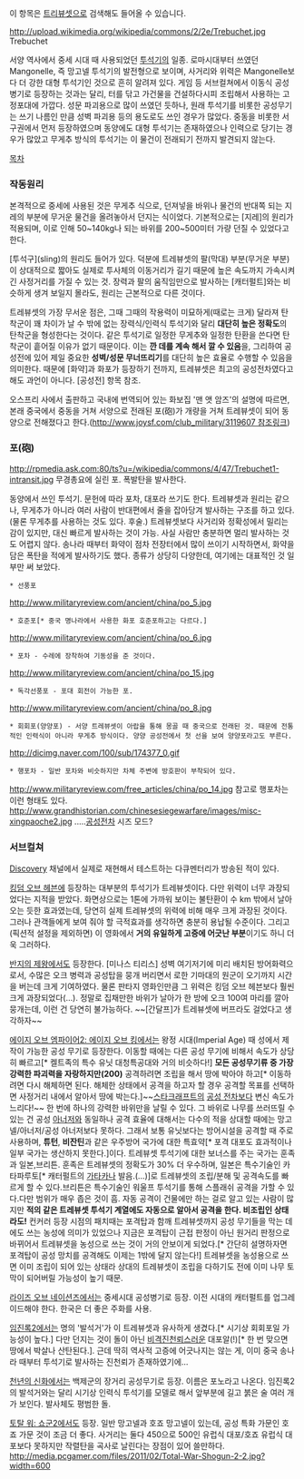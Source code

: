 이 항목은 [[트리뷰셋]]으로 검색해도 들어올 수 있습니다.

http://upload.wikimedia.org/wikipedia/commons/2/2e/Trebuchet.jpg
Trebuchet

서양 역사에서 중세 시대 때 사용되었던 [[투석기]]의 일종. 로마시대부터 쓰였던 Mangonelle, 즉 망고넬 투석기의 발전형으로 보이며, 사거리와 위력은 Mangonelle보다 더 강한 대형 투석기인 것으로 흔히 알려져 있다. 게임 등 서브컬쳐에서 이동식 공성병기로 등장하는 것과는 달리, 터를 닦고 가건물을 건설하다시피 조립해서 사용하는 고정포대에 가깝다. 성문 파괴용으로 많이 쓰였던 듯하나, 원래 투석기를 비롯한 공성무기는 쓰기 나름인 만큼 성벽 파괴용 등의 용도로도 쓰인 경우가 많았다. 중동을 비롯한 서구권에서 먼저 등장하였으며 동양에도 대형 투석기는 존재하였으나 인력으로 당기는 경우가 많았고 무게추 방식의 투석기는 이 물건이 전래되기 전까지 발견되지 않는다.

[[목차]]
=== 작동원리 ===
본격적으로 중세에 사용된 것은 무게추 식으로, 던져넣을 바위나 물건의 반대쪽 되는 지레의 부분에 무거운 물건을 올려놓아서 던지는 식이었다. 기본적으로는 [지레]의 원리가 적용되며, 이로 인해 50~140kg나 되는 바위를 200~500미터 가량 던질 수 있었다고 한다.

[투석구](sling)의 원리도 들어가 있다. 덕분에 트레뷰셋의 팔(막대) 부분(무거운 부분)이 상대적으로 짧아도 실제로 투사체의 이동거리가 길기 때문에 높은 속도까지 가속시켜 긴 사정거리를 가질 수 있는 것. 장력과 팔의 움직임만으로 발사하는 [캐터펄트]와는 비슷하게 생겨 보일지 몰라도, 원리는 근본적으로 다른 것이다.

트레뷰셋의 가장 무서운 점은, 그때 그때의 작용력이 미묘하게(때로는 크게) 달라져 탄착군이 꽤 차이가 날 수 밖에 없는 장력식/인력식 투석기와 달리 '''대단히 높은 정확도'''의 탄착군을 형성한다는 것이다. 같은 투석기로 일정한 무게추와 일정한 탄환을 쓴다면 탄착군이 흩어질 이유가 없기 때문이다. 이는 '''깐 데를 계속 해서 깔 수 있음'''을, 그리하여 공성전에 있어 제일 중요한 '''성벽/성문 무너뜨리기'''를 대단히 높은 효율로 수행할 수 있음을 의미한다. 때문에 [화약]과 화포가 등장하기 전까지, 트레뷰셋은 최고의 공성전차였다고 해도 과언이 아니다. [공성전] 항목 참조.

오스프리 사에서 출판하고 국내에 번역되어 있는 화보집 '맨 앳 암즈'의 설명에 따르면, 본래 중국에서 중동을 거쳐 서양으로 전래된 포(砲)가 개량을 거쳐 트레뷰셋이 되어 동양으로 전해졌다고 한다.([[http://www.joysf.com/club_military/3119607 참조링크]])

=== 포(砲) ===
http://rpmedia.ask.com:80/ts?u=/wikipedia/commons/4/47/Trebuchet1-intransit.jpg
무경총요에 실린 포. 폭발탄을 발사한다.

동양에서 쓰인 투석기. 문헌에 따라 포차, 대포라 쓰기도 한다. 트레뷰셋과 원리는 같으나, 무게추가 아니라 여러 사람이 반대편에서 줄을 잡아당겨 발사하는 구조를 하고 있다.(물론 무게추를 사용하는 것도 있다. 후술.) 트레뷰셋보다 사거리와 정확성에서 밀리는 감이 있지만, 대신 빠르게 발사하는 것이 가능. 사실 사람만 충분하면 멀리 발사하는 것도 어렵지 않다. 송나라 때부터 화약이 점차 전장터에서 많이 쓰이기 시작하면서, 화약을 담은 폭탄을 적에게 발사하기도 했다. 종류가 상당히 다양한데, 여기에는 대표적인 것 일부만 써 보았다.

 * 선풍포 
http://www.militaryreview.com/ancient/china/po_5.jpg

 * 호준포[* 중국 명나라에서 사용한 화포 호준포하고는 다르다.]
http://www.militaryreview.com/ancient/china/po_6.jpg

 * 포차 - 수레에 장착하여 기동성을 준 것이다.
http://www.militaryreview.com/ancient/china/po_15.jpg

 * 독각선풍포 - 포대 회전이 가능한 포.
http://www.militaryreview.com/ancient/china/po_8.jpg

 * 회회포(양양포) - 서양 트레뷰셋이 아랍을 통해 몽골 때 중국으로 전래된 것. 때문에 전통적인 인력식이 아니라 무게추 방식이다. 양양 공성전에서 첫 선을 보여 양양포라고도 부른다.
http://dicimg.naver.com/100/sub/174377_0.gif

 * 행포차 - 일반 포차와 비슷하지만 차체 주변에 방호판이 부착되어 있다.
http://www.militaryreview.com/free_articles/china/po_14.jpg
참고로 행포차는 이런 형태도 있다.
http://www.grandhistorian.com/chinesesiegewarfare/images/misc-xingpaoche2.jpg
.....[[공성전차]] 시즈 모드?


=== 서브컬쳐 ===
[[Discovery]] 채널에서 실제로 재현해서 테스트하는 다큐멘터리가 방송된 적이 있다.

[[킹덤 오브 헤븐]]에 등장하는 대부분의 투석기가 트레뷰셋이다. 다만 위력이 너무 과장되었다는 지적을 받았다. 화면상으로는 1톤에 가까워 보이는 불탄환이 수 km 밖에서 날아 오는 듯한 효과였는데, 당연히 실제 트레뷰셋의 위력에 비해 매우 크게 과장된 것이다. 그러나 관객들에게 보여 줘야 할 극적효과를 생각하면 충분히 용납될 수준이다. 그리고 (픽션적 설정을 제외하면) 이 영화에서 '''거의 유일하게 고증에 어긋난 부분'''이기도 하니 더욱 그러하다.

[[반지의 제왕]]에서도 등장한다. [미나스 티리스] 성벽 여기저기에 미리 배치된 방어화력으로서, 수많은 오크 병력과 공성탑을 뭉개 버리면서 로한 기마대의 원군이 오기까지 시간을 버는데 크게 기여하였다. 물론 판타지 영화인만큼 그 위력은 킹덤 오브 헤븐보다 훨씬 크게 과장되었다(…). 정말로 집채만한 바위가 날아가 한 방에 오크 100여 마리를 깔아 뭉개는데, 이런 건 당연히 불가능하다. ~~[간달프]가 트레뷰셋에 버프라도 걸었다고 생각하자~~

[[에이지 오브 엠파이어2: 에이지 오브 킹]]에서는 왕정 시대(Imperial Age) 때 성에서 제작이 가능한 공성 무기로 등장한다. 이동할 때에는 다른 공성 무기에 비해서 속도가 상당히 빠르고[* 켈트족의 특수 유닛 대청특공대와 거의 비슷하다!] '''모든 공성무기류 중 가장 강력한 파괴력을 자랑하지만(200)''' 공격하려면 조립을 해서 땅에 박아야 하고[* 이동하려면 다시 해체하면 된다. 해체한 상태에서 공격을 하고자 할 경우 공격할 목표를 선택하면 사정거리 내에서 알아서 땅에 박는다.]~~[[스타크래프트]]의 [[공성 전차]]보다 변신 속도가 느리다!~~ 한 번에 하나의 강력한 바위만을 날릴 수 있다.
그 바위로 나무를 쓰러뜨릴 수 있는 건 공성 [[아너저]]와 동일하나 공격 효율에 대해서는 다수의 적을 상대할 때에는 망고넬/아너저/공성 아너저보다 못하다. 그래서 보통 유닛보다는 방어시설을 공격할 때 주로 사용하며, '''튜턴''', '''비잔틴'''과 같은 우주방어 국가에 대한 특효약[* 포격 대포도 효과적이나 일부 국가는 생산하지 못한다.]이다.
트레뷰셋 투석기에 대한 보너스를 주는 국가는 훈족과 일본,브리튼. 훈족은 트레뷰셋의 정확도가 30% 더 우수하며, 일본은 특수기술인 카타파루토[* 캐터펄트의 [[가타카나]] 발음.(...)]로 트레뷰셋의 조립/분해 및 공격속도를 빠르게 할 수 있다.브리튼은 특수기술인 워울프 투석기를 통해 스플래쉬 공격을 가할 수 있다.다만 범위가 매우 좁은 것이 흠.
자동 공격이 건물에만 하는 걸로 알고 있는 사람이 많지만 '''적의 같은 트레뷰셋 투석기 계열에도 자동으로 알아서 공격을 한다. 비조립인 상태라도!''' 컨커러 등장 시점의 패치때는 포격탑과 함깨 트레뷰셋까지 공성 무기들을 막는 데에도 쓰는 농성에 의미가 있었으나 지금은 포격탑이 근접 판정이 아닌 원거리 판정으로 바뀌어서 트레뷰셋을 농성으로 쓰는 것이 거의 안보이게 되었다.[* 간단히 설명하자면 포격탑이 공성 망치를 공격해도 이제는 1밖에 달지 않는다!] 트레뷰셋을 농성용으로 쓰면 이미 조립이 되어 있는 상태라 상대의 트레뷰셋이 조립을 다하기도 전에 이미 나무 토막이 되어버릴 가능성이 높기 때문.

[[라이즈 오브 네이션즈]]에서는 중세시대 공성병기로 등장. 이전 시대의 캐터펄트를 업그레이드해야 한다. 한국은 더 좋은 주화를 사용.

[[임진록2]]에서는 명의 '발석거'가 이 트레뷰셋과 유사하게 생겼다.[* 시기상 회회포일 가능성이 높다.] 다만 던지는 것이 돌이 아닌 [[비격진천뢰]]스러운 대포알(!)[* 한 번 맞으면 땅에서 박살나 산탄된다.]. 근데 딱히 역사적 고증에 어긋나지는 않는 게, 이미 중국 송나라 때부터 투석기로 발사하는 진천뢰가 존재하였기에...

[[천년의 신화]]에서는 백제군의 장거리 공성무기로 등장. 이름은 포노라고 나온다. 임진록2의 발석거와는 달리 시기상 인력식 투석기를 모델로 해서 앞부분에 길고 붉은 술 여러 개가 보인다. 발사체도 평범한 돌.

[[토탈 워: 쇼군2]]에서도 등장. 일반 망고넬과 호죠 망고넬이 있는데, 공성 특화 가문인 호죠 가문 것이 조금 더 좋다. 사거리는 둘다 450으로 500인 유럽식 대포/호죠 유럽식 대포보다 못하지만 작렬탄을 곡사로 날린다는 장점이 있어 쓸만하다.
http://media.pcgamer.com/files/2011/02/Total-War-Shogun-2-2.jpg?width=600
